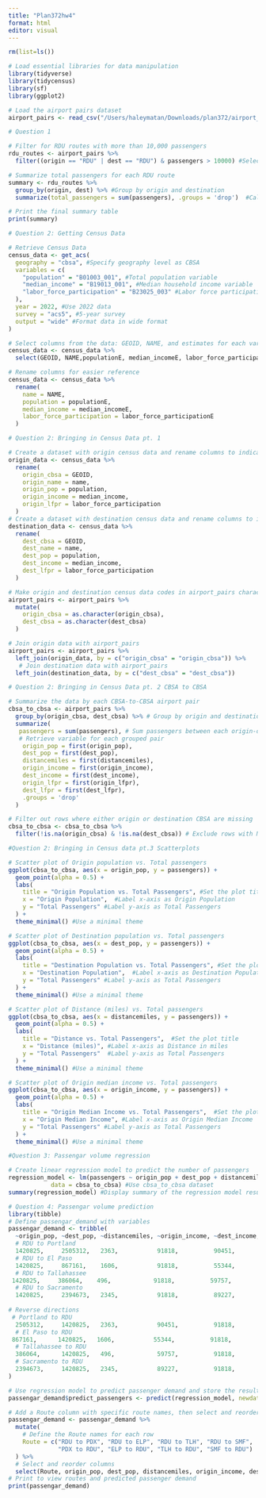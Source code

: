 ```yaml
---
title: "Plan372hw4"
format: html
editor: visual
---
```


```r
rm(list=ls())

# Load essential libraries for data manipulation
library(tidyverse)
library(tidycensus)
library(sf)
library(ggplot2)

```

```r
# Load the airport pairs dataset
airport_pairs <- read_csv("/Users/haleymatan/Downloads/plan372/airport_pairs.csv")
```

```r
# Question 1 

# Filter for RDU routes with more than 10,000 passengers
rdu_routes <- airport_pairs %>%
  filter((origin == "RDU" | dest == "RDU") & passengers > 10000) #Select rows where either origin or destination is RDU and passengers > 10,000

# Summarize total passengers for each RDU route
summary <- rdu_routes %>%
  group_by(origin, dest) %>% #Group by origin and destination
  summarize(total_passengers = sum(passengers), .groups = 'drop')  #Calculate the total passengers for each route

# Print the final summary table
print(summary)
```

```r
# Question 2: Getting Census Data

# Retrieve Census Data
census_data <- get_acs(
  geography = "cbsa", #Specify geography level as CBSA
  variables = c(
    "population" = "B01003_001", #Total population variable
    "median_income" = "B19013_001", #Median household income variable
    "labor_force_participation" = "B23025_003" #Labor force participation variable
  ),
  year = 2022, #Use 2022 data
  survey = "acs5", #5-year survey
  output = "wide" #Format data in wide format
)

# Select columns from the data: GEOID, NAME, and estimates for each variable
census_data <- census_data %>%
  select(GEOID, NAME,populationE, median_incomeE, labor_force_participationE)

# Rename columns for easier reference 
census_data <- census_data %>%
  rename(
    name = NAME,
    population = populationE,
    median_income = median_incomeE,
    labor_force_participation = labor_force_participationE
  )

```

```r
# Question 2: Bringing in Census Data pt. 1

# Create a dataset with origin census data and rename columns to indicate "origin" 
origin_data <- census_data %>%
  rename(
    origin_cbsa = GEOID,
    origin_name = name,
    origin_pop = population,
    origin_income = median_income,
    origin_lfpr = labor_force_participation
  )
# Create a dataset with destination census data and rename columns to indicate "destination" 
destination_data <- census_data %>%
  rename(
    dest_cbsa = GEOID,
    dest_name = name,
    dest_pop = population,
    dest_income = median_income,
    dest_lfpr = labor_force_participation
  )

# Make origin and destination census data codes in airport_pairs character type for joining
airport_pairs <- airport_pairs %>%
  mutate(
    origin_cbsa = as.character(origin_cbsa),
    dest_cbsa = as.character(dest_cbsa)
  )

# Join origin data with airport_pairs
airport_pairs <- airport_pairs %>%
  left_join(origin_data, by = c("origin_cbsa" = "origin_cbsa")) %>%
   # Join destination data with airport_pairs
  left_join(destination_data, by = c("dest_cbsa" = "dest_cbsa"))

```

```r
# Question 2: Bringing in Census Data pt. 2 CBSA to CBSA

# Summarize the data by each CBSA-to-CBSA airport pair
cbsa_to_cbsa <- airport_pairs %>%
  group_by(origin_cbsa, dest_cbsa) %>% # Group by origin and destination data
  summarize(
   passengers = sum(passengers), # Sum passengers between each origin-destination pair
   # Retrieve variable for each grouped pair
    origin_pop = first(origin_pop),  
    dest_pop = first(dest_pop),
    distancemiles = first(distancemiles),  
    origin_income = first(origin_income),
    dest_income = first(dest_income),
    origin_lfpr = first(origin_lfpr),
    dest_lfpr = first(dest_lfpr),
    .groups = 'drop' 
  )

# Filter out rows where either origin or destination CBSA are missing
cbsa_to_cbsa <- cbsa_to_cbsa %>%
  filter(!is.na(origin_cbsa) & !is.na(dest_cbsa)) # Exclude rows with NA values 

```

```r
#Question 2: Bringing in Census data pt.3 Scatterplots

# Scatter plot of Origin population vs. Total passengers
ggplot(cbsa_to_cbsa, aes(x = origin_pop, y = passengers)) +
  geom_point(alpha = 0.5) +
  labs(
    title = "Origin Population vs. Total Passengers", #Set the plot title
    x = "Origin Population",  #Label x-axis as Origin Population
    y = "Total Passengers" #Label y-axis as Total Passengers
  ) +
  theme_minimal() #Use a minimal theme 

# Scatter plot of Destination population vs. Total passengers
ggplot(cbsa_to_cbsa, aes(x = dest_pop, y = passengers)) +
  geom_point(alpha = 0.5) +
  labs(
    title = "Destination Population vs. Total Passengers", #Set the plot title
    x = "Destination Population",  #Label x-axis as Destination Population
    y = "Total Passengers" #Label y-axis as Total Passengers
  ) +
  theme_minimal() #Use a minimal theme 

# Scatter plot of Distance (miles) vs. Total passengers
ggplot(cbsa_to_cbsa, aes(x = distancemiles, y = passengers)) +
  geom_point(alpha = 0.5) +
  labs(
    title = "Distance vs. Total Passengers",  #Set the plot title
    x = "Distance (miles)", #Label x-axis as Distance in miles
    y = "Total Passengers"  #Label y-axis as Total Passengers
  ) +
  theme_minimal() #Use a minimal theme 

# Scatter plot of Origin median income vs. Total passengers
ggplot(cbsa_to_cbsa, aes(x = origin_income, y = passengers)) +
  geom_point(alpha = 0.5) + 
  labs(
    title = "Origin Median Income vs. Total Passengers",  #Set the plot title
    x = "Origin Median Income", #Label x-axis as Origin Median Income
    y = "Total Passengers" #Label y-axis as Total Passengers
  ) +
  theme_minimal() #Use a minimal theme 
```

```r
#Question 3: Passengar volume regression

# Create linear regression model to predict the number of passengers
regression_model <- lm(passengers ~ origin_pop + dest_pop + distancemiles + origin_income + dest_income,  #Specify  variables
            data = cbsa_to_cbsa) #Use cbsa_to_cbsa dataset
summary(regression_model) #Display summary of the regression model results
```

```r
# Question 4: Passengar volume prediction
library(tibble)
# Define passengar_demand with variables
passengar_demand <- tribble(
  ~origin_pop, ~dest_pop, ~distancemiles, ~origin_income, ~dest_income,
  # RDU to Portland
  1420825,     2505312,   2363,           91818,          90451,
  # RDU to El Paso
  1420825,     867161,    1606,           91818,          55344,
  # RDU to Tallahassee
 1420825,     386064,    496,            91818,          59757,
  # RDU to Sacramento
  1420825,     2394673,   2345,           91818,          89227,
  
# Reverse directions
 # Portland to RDU
  2505312,     1420825,   2363,           90451,          91818,
  # El Paso to RDU
 867161,      1420825,   1606,           55344,          91818,
  # Tallahassee to RDU
  386064,      1420825,   496,            59757,          91818,
  # Sacramento to RDU
  2394673,     1420825,   2345,           89227,          91818,
)

# Use regression model to predict passenger demand and store the result in a new column
passengar_demand$predict_passengers <- predict(regression_model, newdata = passengar_demand)

# Add a Route column with specific route names, then select and reorder columns
passengar_demand <- passengar_demand %>%
  mutate(
    # Define the Route names for each row
    Route = c("RDU to PDX", "RDU to ELP", "RDU to TLH", "RDU to SMF", 
              "PDX to RDU", "ELP to RDU", "TLH to RDU", "SMF to RDU")
  ) %>%
  # Select and reorder columns 
  select(Route, origin_pop, dest_pop, distancemiles, origin_income, dest_income, predict_passengers)
# Print to view routes and predicted passenger demand
print(passengar_demand)
```
